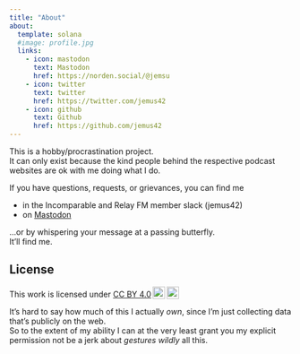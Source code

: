 ```yaml
---
title: "About"
about:
  template: solana
  #image: profile.jpg
  links:
    - icon: mastodon
      text: Mastodon
      href: https://norden.social/@jemsu
    - icon: twitter
      text: twitter
      href: https://twitter.com/jemus42
    - icon: github
      text: Github
      href: https://github.com/jemus42
---
```


This is a hobby/procrastination project.  
It can only exist because the kind people behind the respective podcast websites are ok with me doing what I do.

If you have questions, requests, or grievances, you can find me 

- in the Incomparable and Relay FM member slack (jemus42)
- on [Mastodon](https://norden.social/@jemsu)

...or by whispering your message at a passing butterfly.  
It'll find me.

## License

<p xmlns:cc="http://creativecommons.org/ns#" >This work is licensed under <a href="http://creativecommons.org/licenses/by/4.0/?ref=chooser-v1" target="_blank" rel="license noopener noreferrer" style="display:inline-block;">CC BY 4.0<img style="height:22px!important;margin-left:3px;vertical-align:text-bottom;" src="https://mirrors.creativecommons.org/presskit/icons/cc.svg?ref=chooser-v1"><img style="height:22px!important;margin-left:3px;vertical-align:text-bottom;" src="https://mirrors.creativecommons.org/presskit/icons/by.svg?ref=chooser-v1"></a></p>

It's hard to say how much of this I actually _own_, since I'm just collecting data that's publicly on the web.  
So to the extent of my ability I can at the very least grant you my explicit permission not be a jerk about *gestures wildly* all this.
